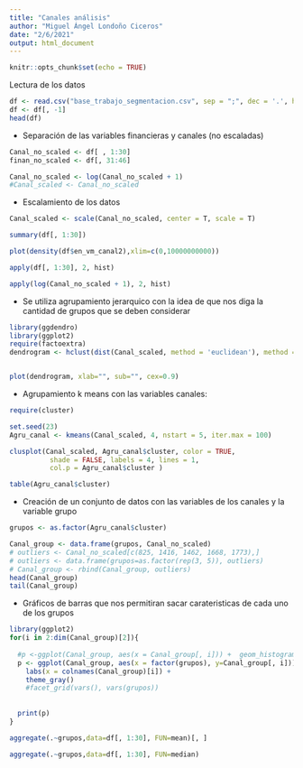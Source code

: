 ```yaml
---
title: "Canales análisis"
author: "Miguel Ángel Londoño Ciceros"
date: "2/6/2021"
output: html_document
---
```


```r
knitr::opts_chunk$set(echo = TRUE)
```


Lectura de los datos


```r
df <- read.csv("base_trabajo_segmentacion.csv", sep = ";", dec = '.', header = T)
df <- df[, -1]
head(df)
```

* Separación de las variables financieras y canales (no escaladas)

```r
Canal_no_scaled <- df[ , 1:30]
finan_no_scaled <- df[, 31:46]
```

```r
Canal_no_scaled <- log(Canal_no_scaled + 1)
#Canal_scaled <- Canal_no_scaled
```

* Escalamiento de los datos 

```r
Canal_scaled <- scale(Canal_no_scaled, center = T, scale = T)
```


```r
summary(df[, 1:30])
```


```r
plot(density(df$en_vm_canal2),xlim=c(0,10000000000))
```


```r
apply(df[, 1:30], 2, hist)
```

```r
apply(log(Canal_no_scaled + 1), 2, hist)
```

* Se utiliza agrupamiento jerarquico con la idea de que nos diga la cantidad de grupos que se deben considerar 

```r
library(ggdendro)
library(ggplot2)
require(factoextra)
dendrogram <- hclust(dist(Canal_scaled, method = 'euclidean'), method = 'ward.D')


plot(dendrogram, xlab="", sub="", cex=0.9)

```




* Agrupamiento k means con las variables canales:

```r
require(cluster)

set.seed(23)
Agru_canal <- kmeans(Canal_scaled, 4, nstart = 5, iter.max = 100)

clusplot(Canal_scaled, Agru_canal$cluster, color = TRUE, 
          shade = FALSE, labels = 4, lines = 1,
          col.p = Agru_canal$cluster )
```



```r
table(Agru_canal$cluster)
```


* Creación de un conjunto de datos con las variables de los canales y la variable grupo 

```r
grupos <- as.factor(Agru_canal$cluster)

Canal_group <- data.frame(grupos, Canal_no_scaled)
# outliers <- Canal_no_scaled[c(825, 1416, 1462, 1668, 1773),]
# outliers <- data.frame(grupos=as.factor(rep(3, 5)), outliers)
# Canal_group <- rbind(Canal_group, outliers)
head(Canal_group)
tail(Canal_group)
```




* Gráficos de barras que nos permitiran sacar carateristicas de cada uno de los grupos

```r
library(ggplot2)
for(i in 2:dim(Canal_group)[2]){
  
  #p <-ggplot(Canal_group, aes(x = Canal_group[, i])) +  geom_histogram(bins = 10) +
  p <- ggplot(Canal_group, aes(x = factor(grupos), y=Canal_group[, i])) + geom_boxplot() + 
    labs(x = colnames(Canal_group)[i]) +
    theme_gray() 
    #facet_grid(vars(), vars(grupos))
    
  
  print(p)
}

```

```r
aggregate(.~grupos,data=df[, 1:30], FUN=mean)[, ] 
```


```r
aggregate(.~grupos,data=df[, 1:30], FUN=median)
```


































